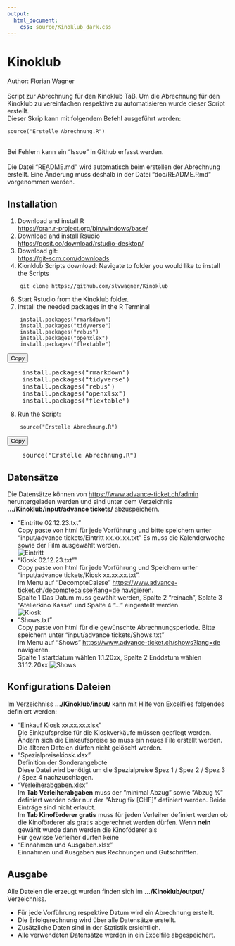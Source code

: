 ```yaml
---
output: 
  html_document:
    css: source/Kinoklub_dark.css
---
```


<head>
  <script src="https://cdnjs.cloudflare.com/ajax/libs/clipboard.js/2.0.8/clipboard.min.js"></script>
</head>




# Kinoklub
Author: Florian Wagner \
\
Script zur Abrechnung für den Kinoklub TaB. 
Um die Abrechnung für den Kinoklub zu vereinfachen respektive zu automatisieren wurde dieser Script erstellt. \
Dieser Skrip kann mit folgendem Befehl ausgeführt werden:
```
source("Erstelle Abrechnung.R")
```
\
Bei Fehlern kann ein "Issue" in Github erfasst werden. \
\
Die Datei "README.md" wird automatisch beim erstellen der Abrechnung erstellt. Eine Änderung muss deshalb in der Datei "doc/README.Rmd" vorgenommen werden.  

## Installation

1.  Download and install R \
    <https://cran.r-project.org/bin/windows/base/>
2.  Download and install Rsudio \
    <https://posit.co/download/rstudio-desktop/>
3.  Download git: \
    <https://git-scm.com/downloads>
5.  Kionklub Scripts download:
    Navigate to folder you would like to install the Scripts
```
    git clone https://github.com/slvwagner/Kinoklub
```
6.  Start Rstudio from the Kinoklub folder.
7.  Install the needed packages in the R Terminal
```
    install.packages("rmarkdown")
    install.packages("tidyverse")
    install.packages("rebus")
    install.packages("openxlsx")
    install.packages("flextable")
```
```{=html}
<button class="btn" data-clipboard-target="#code-to-copy">Copy</button>

<pre id="code-to-copy">
    install.packages("rmarkdown")
    install.packages("tidyverse")
    install.packages("rebus")
    install.packages("openxlsx")
    install.packages("flextable")
</pre>
<script>
  document.addEventListener('DOMContentLoaded', function() {
    new ClipboardJS('.btn');
  });
</script>
```
8.  Run the Script:
```
    source("Erstelle Abrechnung.R")
```
```{=html}
<button class="btn" data-clipboard-target="#code-to-copy">Copy</button>

<pre id="code-to-copy">
    source("Erstelle Abrechnung.R")
</pre>
<script>
  document.addEventListener('DOMContentLoaded', function() {
    new ClipboardJS('.btn');
  });
</script>
```

## Datensätze

Die Datensätze können von <https://www.advance-ticket.ch/admin> heruntergeladen werden und sind unter dem Verzeichnis
**.../Kinoklub/input/advance tickets/** abzuspeichern.

-   "Eintritte 02.12.23.txt" \
    Copy paste von html für jede Vorführung und bitte speichern unter "input/advance tickets/Eintritt xx.xx.xx.txt"
    Es muss die Kalenderwoche sowie der Film ausgewählt werden. \
    ![Eintritt](doc/eintritt.png)
-   "Kiosk 02.12.23.txt"" \
    Copy paste von html für jede Vorführung und Speichern unter "input/advance tickets/Kiosk xx.xx.xx.txt". \
    Im Menu auf "DecompteCaisse" <https://www.advance-ticket.ch/decomptecaisse?lang=de> navigieren.   
    Spalte 1 Das Datum muss gewählt werden, Spalte 2 "reinach", Splate 3 "Atelierkino Kasse" und Spalte 4 "..." eingestellt werden. \
    ![Kiosk](doc/Kiosk.png)
-   "Shows.txt" \
    Copy paste von html für die gewünschte Abrechnungsperiode. Bitte speichern unter "input/advance tickets/Shows.txt" \
    Im Menu auf "Shows" <https://www.advance-ticket.ch/shows?lang=de> navigieren. \
    Spalte 1 startdatum wählen 1.1.20xx, Spalte 2 Enddatum wählen 31.12.20xx
    ![Shows](doc/shows.png)
    

## Konfigurations Dateien

Im Verzeichniss **.../Kinoklub/input/** kann mit Hilfe von Excelfiles folgendes definiert werden:

-   "Einkauf Kiosk xx.xx.xx.xlsx" \
    Die Einkaufspreise für die Kioskverkäufe müssen gepflegt werden. Ändern sich die Einkaufspreise so muss ein neues File erstellt werden. 
    Die älteren Dateien dürfen nicht gelöscht werden.
-   "Spezialpreisekiosk.xlsx" \
    Definition der Sonderangebote \
    Diese Datei wird benötigt um die Spezialpreise Spez 1 / Spez 2 / Spez 3 / Spez 4 nachzuschlagen. 
-   "Verleiherabgaben.xlsx" \
    Im **Tab Verleiherabgaben** muss der "minimal Abzug" sowie "Abzug %" definiert werden oder nur der "Abzug fix [CHF]" definiert werden. Beide Einträge sind nicht erlaubt. \
    Im **Tab Kinoförderer gratis** muss für jeden Verleiher definiert werden ob die Kinoförderer als gratis abgerechnet werden dürfen. Wenn **nein** gewählt wurde dann werden die Kinoföderer als    
    Für gewisse Verleiher dürfen keine  
-   "Einnahmen und Ausgaben.xlsx" \
    Einnahmen und Ausgaben aus Rechnungen und Gutschrifften. \
    

## Ausgabe 
Alle Dateien die erzeugt wurden finden sich im **.../Kinoklub/output/** Verzeichniss.

- Für jede Vorführung respektive Datum wird ein Abrechnung erstellt.
- Die Erfolgsrechnung wird über alle Datensätze erstellt.
- Zusätzliche Daten sind in der Statistik ersichtlich.
- Alle verwendeten Datensätze werden in ein Excelfile abgespeichert.


